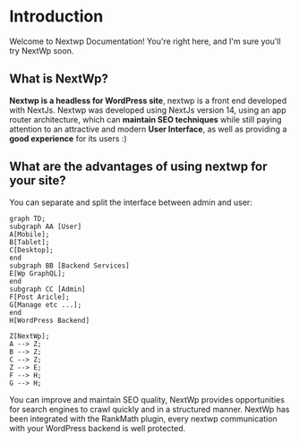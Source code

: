 # Introduction
 
Welcome to Nextwp Documentation! You're right here, and I'm sure you'll try NextWp soon.

## What is NextWp?

**Nextwp is a headless for WordPress site**, nextwp is a front end developed with NextJs. Nextwp was developed using NextJs version 14, using an app router architecture, which can **maintain SEO techniques** while still paying attention to an attractive and modern **User Interface**, as well as providing a **good experience** for its users :)

## What are the advantages of using nextwp for your site?

You can separate and split the interface between admin and user:

```mermaid
graph TD;
subgraph AA [User]
A[Mobile];
B[Tablet];
C[Desktop];
end
subgraph BB [Backend Services]
E[Wp GraphQL];
end
subgraph CC [Admin]
F[Post Aricle];
G[Manage etc ...];
end
H[WordPress Backend]

Z[NextWp];
A --> Z;
B --> Z;
C --> Z;
Z --> E;
F --> H;
G --> H;
```

You can improve and maintain SEO quality, NextWp provides opportunities for search engines to crawl quickly and in a structured manner. NextWp has been integrated with the RankMath plugin, every nextwp communication with your WordPress backend is well protected.